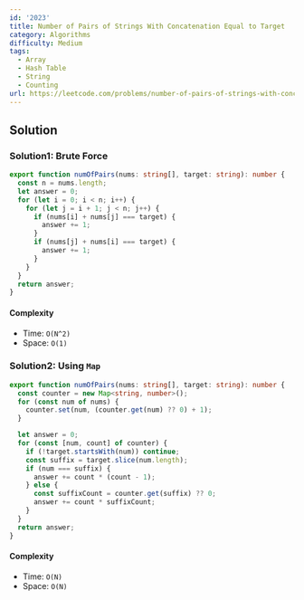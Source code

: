 ```yaml
---
id: '2023'
title: Number of Pairs of Strings With Concatenation Equal to Target
category: Algorithms
difficulty: Medium
tags:
  - Array
  - Hash Table
  - String
  - Counting
url: https://leetcode.com/problems/number-of-pairs-of-strings-with-concatenation-equal-to-target
---
```


## Solution

### Solution1: Brute Force

```typescript filename="solution.ts" copy
export function numOfPairs(nums: string[], target: string): number {
  const n = nums.length;
  let answer = 0;
  for (let i = 0; i < n; i++) {
    for (let j = i + 1; j < n; j++) {
      if (nums[i] + nums[j] === target) {
        answer += 1;
      }
      if (nums[j] + nums[i] === target) {
        answer += 1;
      }
    }
  }
  return answer;
}
```

#### Complexity

- Time: `O(N^2)`
- Space: `O(1)`

### Solution2: Using `Map`

```typescript filename="solution.ts" copy
export function numOfPairs(nums: string[], target: string): number {
  const counter = new Map<string, number>();
  for (const num of nums) {
    counter.set(num, (counter.get(num) ?? 0) + 1);
  }

  let answer = 0;
  for (const [num, count] of counter) {
    if (!target.startsWith(num)) continue;
    const suffix = target.slice(num.length);
    if (num === suffix) {
      answer += count * (count - 1);
    } else {
      const suffixCount = counter.get(suffix) ?? 0;
      answer += count * suffixCount;
    }
  }
  return answer;
}
```

#### Complexity

- Time: `O(N)`
- Space: `O(N)`
